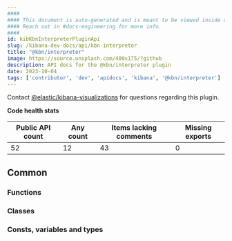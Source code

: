 ```yaml
---
####
#### This document is auto-generated and is meant to be viewed inside our experimental, new docs system.
#### Reach out in #docs-engineering for more info.
####
id: kibKbnInterpreterPluginApi
slug: /kibana-dev-docs/api/kbn-interpreter
title: "@kbn/interpreter"
image: https://source.unsplash.com/400x175/?github
description: API docs for the @kbn/interpreter plugin
date: 2023-10-04
tags: ['contributor', 'dev', 'apidocs', 'kibana', '@kbn/interpreter']
---
```




Contact [@elastic/kibana-visualizations](https://github.com/orgs/elastic/teams/kibana-visualizations) for questions regarding this plugin.

**Code health stats**

| Public API count  | Any count | Items lacking comments | Missing exports |
|-------------------|-----------|------------------------|-----------------|
| 52 | 12 | 43 | 0 |

## Common

### Functions
<DocDefinitionList data={kbnInterpreterObj.common.functions}/>

### Classes
<DocDefinitionList data={kbnInterpreterObj.common.classes}/>

### Consts, variables and types
<DocDefinitionList data={kbnInterpreterObj.common.misc}/>

